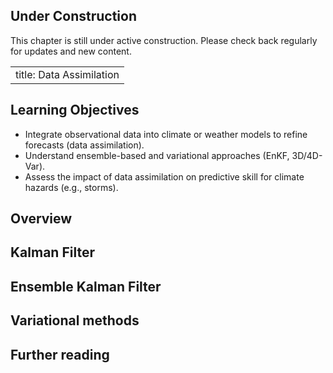 ::: {.callout-note}
## Under Construction
This chapter is still under active construction. Please check back regularly for updates and new content.
:::

---
title: Data Assimilation
---

## Learning Objectives {.unnumbered}

- Integrate observational data into climate or weather models to refine forecasts (data assimilation).
- Understand ensemble-based and variational approaches (EnKF, 3D/4D-Var).
- Assess the impact of data assimilation on predictive skill for climate hazards (e.g., storms).

## Overview

## Kalman Filter

## Ensemble Kalman Filter

## Variational methods

## Further reading
